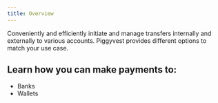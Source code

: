 ```yaml
---
title: Overview
---
```

Conveniently and efficiently initiate and manage transfers internally and externally to various accounts. Piggyvest provides different options to match your use case.

## Learn how you can make payments to:
- Banks
- Wallets

